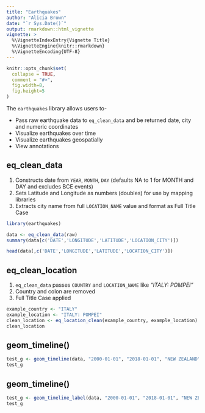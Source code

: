```yaml
---
title: "Earthquakes"
author: "Alicia Brown"
date: "`r Sys.Date()`"
output: rmarkdown::html_vignette
vignette: >
  %\VignetteIndexEntry{Vignette Title}
  %\VignetteEngine{knitr::rmarkdown}
  %\VignetteEncoding{UTF-8}
---
```


```r
knitr::opts_chunk$set(
  collapse = TRUE,
  comment = "#>",
  fig.width=8,
  fig.height=5
)
```

The `earthquakes` library allows users to-

- Pass raw earthquake data to `eq_clean_data` and be returned date, city and numeric coordinates
- Visualize earthquakes over time
- Visualize earthquakes geospatially
- View annotations

## eq_clean_data
1. Constructs date from `YEAR`, `MONTH`, `DAY` (defaults NA to 1 for MONTH and DAY and excludes BCE events)
2. Sets Latitude and Longitude as numbers (doubles) for use by mapping libraries
3. Extracts city name from full `LOCATION_NAME` value and format as Full Title Case
```r
library(earthquakes)

data <- eq_clean_data(raw)
summary(data[c('DATE','LONGITUDE','LATITUDE','LOCATION_CITY')])

head(data[,c('DATE','LONGITUDE','LATITUDE','LOCATION_CITY')])
```

## eq_clean_location
1. `eq_clean_data` passes `COUNTRY` and `LOCATION_NAME` like _"ITALY: POMPEI"_
2. Country and colon are removed
3. Full Title Case applied
```r
example_country <- "ITALY"
example_location <- "ITALY: POMPEI"
clean_location <- eq_location_clean(example_country, example_location)
clean_location
```

## geom_timeline()
```r
test_g <- geom_timeline(data, "2000-01-01", "2018-01-01", "NEW ZEALAND")
test_g
```
## geom_timeline()
```r
test_g <- geom_timeline_label(data, "2000-01-01", "2018-01-01", "NEW ZEALAND",7)
test_g
```
